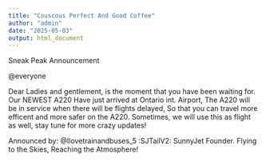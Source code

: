 ```yaml
---
title: "Couscous Perfect And Good Coffee"
author: "admin"
date: "2025-05-03"
output: html_document
---
```


Sneak Peak Announcement

@everyone 

Dear Ladies and gentlement, is the moment that you have been waiting for. Our  NEWEST A220 Have just arrived at Ontario int. Airport, The A220 will be in service when there will be flights delayed, So that you can travel more efficent and more safer on the A220. Sometimes, we will use this as flight as well, stay tune for more crazy updates!

Announced by: @Ilovetrainandbuses_5  :SJTailV2:  SunnyJet Founder.
Flying to the Skies, Reaching the Atmosphere!
 
